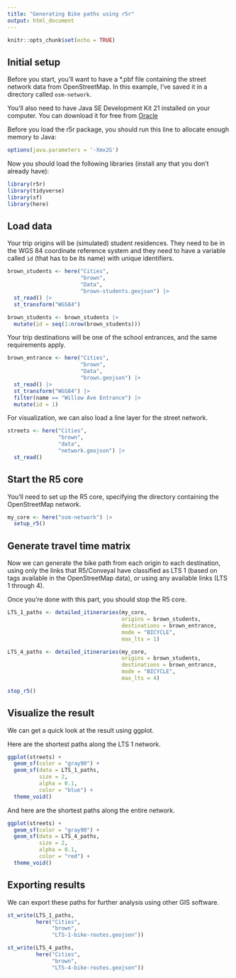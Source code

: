 ```yaml
---
title: "Generating Bike paths using r5r"
output: html_document
---
```


```r
knitr::opts_chunk$set(echo = TRUE)
```

## Initial setup

Before you start, you'll want to have a *.pbf file containing
the street network data from OpenStreetMap. In this example, 
I've saved it in a directory called `osm-network`.

You'll also need to have Java SE Development Kit 21 installed 
on your computer. You can download it for free from 
[Oracle](https://docs.oracle.com/en/java/javase/21/install/index.html){target="_blank"}

Before you load the r5r package, you should run this line to allocate
enough memory to Java:

```r
options(java.parameters = '-Xmx2G')
```

Now you should load the following libraries (install any that you 
don't already have):

```r
library(r5r)
library(tidyverse)
library(sf)
library(here)
```

## Load data

Your trip origins will be (simulated) student residences. They need
to be in the WGS 84 coordinate reference system and they need to have
a variable called `id` (that has to be its name) with unique identifiers. 

```r
brown_students <- here("Cities",
                       "brown",
                       "Data",
                       "brown-students.geojson") |>
  st_read() |>
  st_transform("WGS84")

brown_students <- brown_students |>
  mutate(id = seq(1:nrow(brown_students)))
```

Your trip destinations will be one of the school entrances, and the same
requirements apply.

```r
brown_entrance <- here("Cities",
                       "brown",
                       "Data",
                       "brown.geojson") |>
  st_read() |>
  st_transform("WGS84") |>
  filter(name == "Willow Ave Entrance") |>
  mutate(id = 1)
```

For visualization, we can also load a line layer for the street network.

```r
streets <- here("Cities",
                "brown",
                "data",
                "network.geojson") |>
  st_read()
```


## Start the R5 core

You'll need to set up the R5 core, specifying the directory
containing the OpenStreetMap network.

```r
my_core <- here("osm-network") |>
  setup_r5()
```

## Generate travel time matrix

Now we can generate the bike path from each origin to each destination,
using only the links that R5/Conveyal have classified as LTS 1 
(based on tags available in the OpenStreetMap data), or using any
available links (LTS 1 through 4).

Once you're done with this part, you should stop the R5 core.

```r
LTS_1_paths <- detailed_itineraries(my_core,
                                    origins = brown_students,
                                    destinations = brown_entrance,
                                    mode = "BICYCLE",
                                    max_lts = 1)

LTS_4_paths <- detailed_itineraries(my_core,
                                    origins = brown_students,
                                    destinations = brown_entrance,
                                    mode = "BICYCLE",
                                    max_lts = 4)

stop_r5()
```



## Visualize the result

We can get a quick look at the result using ggplot. 

Here are the shortest paths along the LTS 1 network.

```r
ggplot(streets) +
  geom_sf(color = "gray90") +
  geom_sf(data = LTS_1_paths,
          size = 2,
          alpha = 0.1,
          color = "blue") +
  theme_void()
```

And here are the shortest paths along the entire network.

```r
ggplot(streets) +
  geom_sf(color = "gray90") +
  geom_sf(data = LTS_4_paths,
          size = 2,
          alpha = 0.1,
          color = "red") +
  theme_void()
```


## Exporting results

We can export these paths for further analysis using other GIS software.

```r
st_write(LTS_1_paths,
         here("Cities",
              "brown",
              "LTS-1-bike-routes.geojson"))

st_write(LTS_4_paths,
         here("Cities",
              "brown",
              "LTS-4-bike-routes.geojson"))
```

